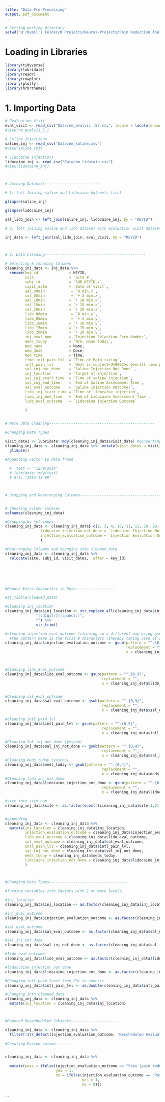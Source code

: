 ```yaml
---
title: "Data Pre-Processing"
output: pdf_document
---
```


```r
# Setting working directory
setwd("U:/Rumil's Folder/R Projects/Neuros-Projects/Pain Reduction Analysis")
```


#  Loading in Libraries
```r
library(tidyverse)
library(lubridate)
library(readr)
library(cowplot)
library(plotly)
library(hrbrthemes)

```


# 1. Importing Data
```r
# Evaluation Visit
eval_visit <- read_csv("Data/nm_evalvis (5).csv", locale = locale(encoding = "Latin1"))
#View(nm_evalvis_5_)

# Saline Injections
saline_inj <- read_csv("Data/nm_saline.csv")
#View(saline_inj)

# Lidocaine Injections
lidocaine_inj <- read_csv("Data/nm_lidocain.csv")
#View(lidocaine_inj)



# Joining Datasets--------------------------

# 1. left Joining saline and Lidocaine datasets first

glimpse(saline_inj)

glimpse(lidocaine_inj)

sal_lido_join <- left_join(saline_inj, lidocaine_inj, by = "KEYID")

# 2. left joining saline and lido dataset with evaluation visit dataset

inj_data <- left_join(sal_lido_join, eval_visit, by = "KEYID") 



# 2. Data Cleaning----------------------------------------------

# Selecting & renaming Columns
cleaning_inj_data <- inj_data %>% 
  rename(key_id              = KEYID,
         site                = `Site #`,
         subj_id             = `SUB_KEYID.x`,
         visit_date          = `Date of visit`,
         sal_00min            = `0 min.x`,
         sal_05min            = `+ 5 min.x`,
         sal_10min           = `+ 10 min.x`,
         sal_15min           = `+ 15 min.x`,
         sal_20min           = `+ 20 min.x`,
         lido_00min           = `0 min.y`,
         lido_05min           = `+ 5 min.y`,
         lido_10min          = `+ 10 min.y`,
         lido_15min          = `+ 15 min.y`,
         lido_20min          = `+ 20 min.y`,
         inj_eval_num        = `Injection Evlaution Form Number`,
         meds_today          = `N/A, None today`,
         med_name            = Name,
         med_dose            = Dose,
         med_time            = Time,
         time_intl_pain_lvl  = `Time of Pain rating`,
         intl_pain_lvl       = `What is subject<U+0092>s Overall limb pain right now?`,
         sal_inj_not_done    = `Saline Injection Not Done` ,
         inj_location        = `Target of injection`,
         sal_inj_start_time  = `Time of saline injection`,
         sal_inj_end_time    = `End of Saline Assessment Time`,
         sal_eval_outcome    = `Saline Injection Outcome?`,
         lido_inj_start_time = `Time of lidocaine injection`,
         lido_inj_end_time   = `End of Lidocaine Assessment Time`,
         lido_eval_outcome   = `Lidocaine Injection Outcome` 
         
         )


# More Data Cleaning------------------------------------------------

#Changing Data Types

visit_date1 <- lubridate::mdy(cleaning_inj_data$visit_date) #converting visit_date into date type
cleaning_inj_data <- cleaning_inj_data %>%  mutate(visit_dates = visit_date1) %>% 
  glimpse()

#Appending vector to data frame
  
  #  test <- "12/9/2014"
  # lubridate::mdy(test)
  # #[1] "2014-12-09"



# Dropping and Rearranging Columns----------------------------------------


# Checking Column Indexes
colnames(cleaning_inj_data)

#Dropping by col index
cleaning_inj_data <- cleaning_inj_data[-c(2, 3, 4, 10, 11, 12, 28, 29, 33, 34, 39, 40, 43, 44)] %>% rename(subj_id = `Unique Subject ID`,
                lidocaine_injection_not_done = `Lidocaine Injection Not Done`,
                injection_evaluation_outcome = `Injection Evaluation Outcome`
                ) 

#Rearranging Columns and changing into cleaned_data
cleaning_inj_data <- cleaning_inj_data %>% 
  relocate(site, subj_id, visit_dates, .after = key_id)






#Remove Extra Characters in Data------------------

#as_tibble(cleaned_data)

#Cleaning inj_location
cleaning_inj_data$inj_location <- str_replace_all(cleaning_inj_data$inj_location, 
              "[:digit:]|[:punct:]", 
              "") %>% 
              str_trim()

#cleaning injection_eval_outcome (cleaning in a different way using gsub)
  #the pattern here is the first 9 characters (thereby taking care of spaces)
cleaning_inj_data$injection_evaluation_outcome <- gsub(pattern = "^.{0,9}",
                                                       replacement = "", 
                                                       x = cleaning_inj_data$injection_evaluation_outcome)



#Cleaning lido_eval_outcome
cleaning_inj_data$lido_eval_outcome <- gsub(pattern = "^.{0,9}",
                                            replacement = "", 
                                            x = cleaning_inj_data$lido_eval_outcome)


#Cleaning sal_eval_outcome
cleaning_inj_data$sal_eval_outcome <- gsub(pattern = "^.{0,9}",
                                            replacement = "", 
                                            x = cleaning_inj_data$sal_eval_outcome )

#cleaning intl_pain_lvl
cleaning_inj_data$intl_pain_lvl <- gsub(pattern = "^.{0,9}",
                                            replacement = "", 
                                            x = cleaning_inj_data$intl_pain_lvl)

#Cleaning Sal_inj_not_done (yes/no)
cleaning_inj_data$sal_inj_not_done <- gsub(pattern = "^.{0,4}",
                                            replacement = "", 
                                            x = cleaning_inj_data$sal_inj_not_done)
#Cleaning meds_today (yes/no)
cleaning_inj_data$meds_today <- gsub(pattern = "^.{0,4}",
                                            replacement = "", 
                                            x = cleaning_inj_data$meds_today)
#Cleaning lido_inj_not_done 
cleaning_inj_data$lidocaine_injection_not_done <- gsub(pattern = "^.{0,4}",
                                            replacement = "", 
                                            x = cleaning_inj_data$lidocaine_injection_not_done)

#site into site_num
cleaning_inj_data$site <- as.factor(substr(cleaning_inj_data$site,1,2))


#appending
cleaning_inj_data <- cleaning_inj_data %>% 
  mutate(inj_location = cleaning_inj_data$inj_location,
         injection_evaluation_outcome = cleaning_inj_data$injection_evaluation_outcome,
         lido_eval_outcome = cleaning_inj_data$lido_eval_outcome,
         sal_eval_outcome = cleaning_inj_data$sal_eval_outcome,
         intl_pain_lvl = cleaning_inj_data$intl_pain_lvl,
         sal_inj_not_done = cleaning_inj_data$sal_inj_not_done,
         meds_today = cleaning_inj_data$meds_today,
         lidocaine_injection_not_done = cleaning_inj_data$lidocaine_injection_not_done
         )



#Changing Data Types------------------------------------

#Turning variables into factors with 2 or more levels.

#inj_location
cleaning_inj_data$inj_location <- as.factor(cleaning_inj_data$inj_location) 

#inj_eval_outcome
cleaning_inj_data$injection_evaluation_outcome <- as.factor(cleaning_inj_data$injection_evaluation_outcome) 

#sal_eval_outcome
cleaning_inj_data$sal_eval_outcome <- as.factor(cleaning_inj_data$sal_eval_outcome) 

#sal_inj_not_done
cleaning_inj_data$sal_inj_not_done <- as.factor(cleaning_inj_data$sal_inj_not_done) 

#lido_eval_outcome
cleaning_inj_data$lido_eval_outcome <- as.factor(cleaning_inj_data$lido_eval_outcome) 

#lidoocaine_injection_not_done
cleaning_inj_data$lidocaine_injection_not_done <- as.factor(cleaning_inj_data$lidocaine_injection_not_done) 

#Changing intl_pain level from Chr to numeric
cleaning_inj_data$intl_pain_lvl <- as.double(cleaning_inj_data$intl_pain_lvl)

#Changing into cleaned_data
cleaning_inj_data <- cleaning_inj_data %>% 
  mutate(inj_location = cleaning_inj_data$inj_location)



#Removed Resecheduled Subjects---------------------

cleaning_inj_data <- cleaning_inj_data %>% 
  filter(!str_detect(injection_evaluation_outcome, "Rescheduled Evaluation"))
    
#Creating Passed column-------


cleaning_inj_data <- cleaning_inj_data %>% 
 
  mutate(pass = ifelse(injection_evaluation_outcome == "Pass (pain reduction >= 50%)",
                       yes = 1,
                       no = ifelse(injection_evaluation_outcome == "Pass (both saline and lidocaine assessments)",
                                   yes = 1,
                                   no = 0)))
         


```

```
